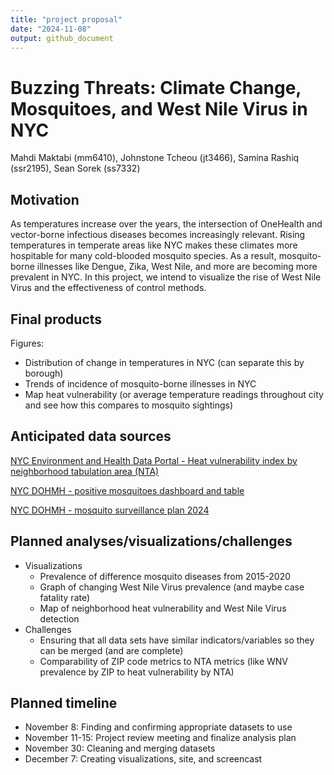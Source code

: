```yaml
---
title: "project proposal"
date: "2024-11-08"
output: github_document
---
```


# Buzzing Threats: Climate Change, Mosquitoes, and West Nile Virus in NYC
Mahdi Maktabi (mm6410), Johnstone Tcheou (jt3466), Samina Rashiq (ssr2195), Sean Sorek (ss7332)

## Motivation 

As temperatures increase over the years, the intersection of OneHealth and vector-borne infectious diseases becomes increasingly relevant. Rising temperatures in temperate areas like NYC makes these climates more hospitable for many cold-blooded mosquito species. As a result, mosquito-borne illnesses like Dengue, Zika, West Nile, and more are becoming more prevalent in NYC. In this project, we intend to visualize the rise of West Nile Virus and the effectiveness of control methods.

## Final products

Figures:

* Distribution of change in temperatures in NYC (can separate this by borough)
* Trends of incidence of mosquito-borne illnesses in NYC
* Map heat vulnerability (or average temperature readings throughout city and see how this compares to mosquito sightings)

## Anticipated data sources

[NYC Environment and Health Data Portal - Heat vulnerability index by neighborhood tabulation area (NTA)](https://a816-dohbesp.nyc.gov/IndicatorPublic/data-explorer/climate/?id=2411#display=summary)

[NYC DOHMH - positive mosquitoes dashboard and table](https://www.nyc.gov/site/doh/health/health-topics/west-nile-virus-activity.page)

[NYC DOHMH - mosquito surveillance plan 2024](https://www.nyc.gov/assets/doh/downloads/pdf/wnv/2024/wnvplan2024.pdf)

## Planned analyses/visualizations/challenges

* Visualizations 
  * Prevalence of difference mosquito diseases from 2015-2020
  * Graph of changing West Nile Virus prevalence (and maybe case fatality rate)
  * Map of neighborhood heat vulnerability and West Nile Virus detection 
* Challenges
  * Ensuring that all data sets have similar indicators/variables so they can be merged (and are complete)
  * Comparability of ZIP code metrics to NTA metrics (like WNV prevalence by ZIP to heat vulnerability by NTA)

## Planned timeline 

* November 8: Finding and confirming appropriate datasets to use
* November 11-15: Project review meeting and finalize analysis plan
* November 30: Cleaning and merging datasets
* December 7: Creating visualizations, site, and screencast 